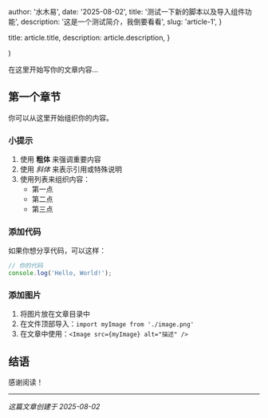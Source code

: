 
  author: '水木易',
  date: '2025-08-02',
  title: '测试一下新的脚本以及导入组件功能',
  description: '这是一个测试简介，我倒要看看',
  slug: 'article-1',
}

  title: article.title,
  description: article.description,
}

  <ArticleWrapper article={article}>
    <ArticleLayout article={article} {...props} />
  </ArticleWrapper>
)

在这里开始写你的文章内容...

## 第一个章节

你可以从这里开始组织你的内容。

### 小提示

1. 使用 **粗体** 来强调重要内容
2. 使用 *斜体* 来表示引用或特殊说明
3. 使用列表来组织内容：
   - 第一点
   - 第二点
   - 第三点

### 添加代码

如果你想分享代码，可以这样：

```javascript
// 你的代码
console.log('Hello, World!');
```

### 添加图片

1. 将图片放在文章目录中
2. 在文件顶部导入：`import myImage from './image.png'`
3. 在文章中使用：`<Image src={myImage} alt="描述" />`

## 结语

感谢阅读！

---

*这篇文章创建于 2025-08-02*
